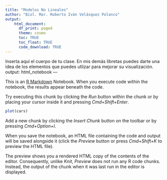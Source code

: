 ```yaml
---
title: "Modelos No Lineales"
author: "Biol. Mar. Roberto Iván Velásquez Polanco"
output:
    html_document:
      df_print: paged
      theme: cosmo
      toc: TRUE
      toc_float: TRUE
      code_download: TRUE
---
```


Inserta aquí el cuerpo de tu clase. En mis demás libretas puedes darte una idea de los elementos que puedes utlizar para mejorar su visualización.
output: html_notebook
---

This is an [R Markdown](http://rmarkdown.rstudio.com) Notebook. When you execute code within the notebook, the results appear beneath the code. 

Try executing this chunk by clicking the *Run* button within the chunk or by placing your cursor inside it and pressing *Cmd+Shift+Enter*. 

```r
plot(cars)
```

Add a new chunk by clicking the *Insert Chunk* button on the toolbar or by pressing *Cmd+Option+I*.

When you save the notebook, an HTML file containing the code and output will be saved alongside it (click the *Preview* button or press *Cmd+Shift+K* to preview the HTML file). 

The preview shows you a rendered HTML copy of the contents of the editor. Consequently, unlike *Knit*, *Preview* does not run any R code chunks. Instead, the output of the chunk when it was last run in the editor is displayed.

